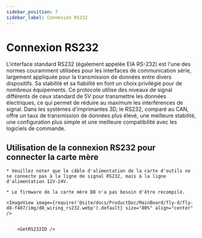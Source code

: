 ```yaml
---
sidebar_position: 7
sidebar_label: Connexion RS232
---
```






# Connexion RS232

L'interface standard RS232 (également appelée EIA RS-232) est l'une des normes couramment utilisées pour les interfaces de communication série, largement appliquée pour la transmission de données entre divers dispositifs. Sa stabilité et sa fiabilité en font un choix privilégié pour de nombreux équipements. Ce protocole utilise des niveaux de signal différents de ceux standard de 5V pour transmettre les données électriques, ce qui permet de réduire au maximum les interférences de signal. Dans les systèmes d'imprimantes 3D, le RS232, comparé au CAN, offre un taux de transmission de données plus élevé, une meilleure stabilité, une configuration plus simple et une meilleure compatibilité avec les logiciels de commande.

## Utilisation de la connexion RS232 pour connecter la carte mère

    * Veuillez noter que le câble d'alimentation de la carte d'outils ne se connecte pas à la ligne de signal RS232, mais à la ligne d'alimentation 12V-24V.

    * Le firmware de la carte mère D8 n'a pas besoin d'être recompilé.
    
    <ImageView image={require('@site/docs/ProductDoc/MainBoard/fly-d/fly-d8-f407/img/d8_wiring_rs232.webp').default} size="80%" align="center" />


        <GetRS232ID />